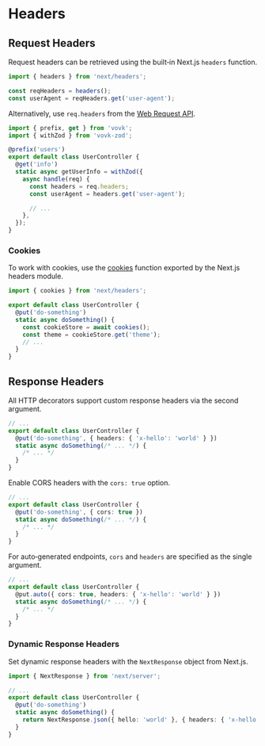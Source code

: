 # Headers

## Request Headers

Request headers can be retrieved using the built‑in Next.js `headers` function.

```ts
import { headers } from 'next/headers';

const reqHeaders = headers();
const userAgent = reqHeaders.get('user-agent');
```

Alternatively, use `req.headers` from the [Web Request API](https://developer.mozilla.org/en-US/docs/Web/API/Request/headers).

```ts
import { prefix, get } from 'vovk';
import { withZod } from 'vovk-zod';

@prefix('users')
export default class UserController {
  @get('info')
  static async getUserInfo = withZod({
    async handle(req) {
      const headers = req.headers;
      const userAgent = headers.get('user-agent');

      // ...
    },
  });
}
```

### Cookies

To work with cookies, use the [cookies](https://nextjs.org/docs/app/api-reference/functions/cookies) function exported by the Next.js headers module.

```ts
import { cookies } from 'next/headers';

export default class UserController {
  @put('do-something')
  static async doSomething() {
    const cookieStore = await cookies();
    const theme = cookieStore.get('theme');
    // ...
  }
}
```

## Response Headers

All HTTP decorators support custom response headers via the second argument.

```ts
// ...
export default class UserController {
  @put('do-something', { headers: { 'x-hello': 'world' } })
  static async doSomething(/* ... */) {
    /* ... */
  }
}
```

Enable CORS headers with the `cors: true` option.

```ts
// ...
export default class UserController {
  @put('do-something', { cors: true })
  static async doSomething(/* ... */) {
    /* ... */
  }
}
```

For auto‑generated endpoints, `cors` and `headers` are specified as the single argument.

```ts
// ...
export default class UserController {
  @put.auto({ cors: true, headers: { 'x-hello': 'world' } })
  static async doSomething(/* ... */) {
    /* ... */
  }
}
```

### Dynamic Response Headers

Set dynamic response headers with the `NextResponse` object from Next.js.

```ts
import { NextResponse } from 'next/server';

// ...
export default class UserController {
  @put('do-something')
  static async doSomething() {
    return NextResponse.json({ hello: 'world' }, { headers: { 'x-hello': 'world' } });
  }
}
```
